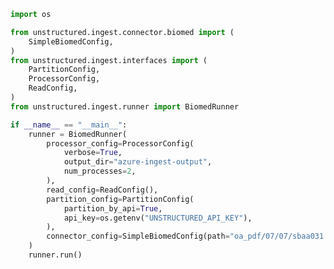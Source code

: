 ```python Python
import os

from unstructured.ingest.connector.biomed import (
    SimpleBiomedConfig,
)
from unstructured.ingest.interfaces import (
    PartitionConfig,
    ProcessorConfig,
    ReadConfig,
)
from unstructured.ingest.runner import BiomedRunner

if __name__ == "__main__":
    runner = BiomedRunner(
        processor_config=ProcessorConfig(
            verbose=True,
            output_dir="azure-ingest-output",
            num_processes=2,
        ),
        read_config=ReadConfig(),
        partition_config=PartitionConfig(
            partition_by_api=True,
            api_key=os.getenv("UNSTRUCTURED_API_KEY"),
        ),
        connector_config=SimpleBiomedConfig(path="oa_pdf/07/07/sbaa031.073.PMC7234218.pdf"),
    )
    runner.run()
```
